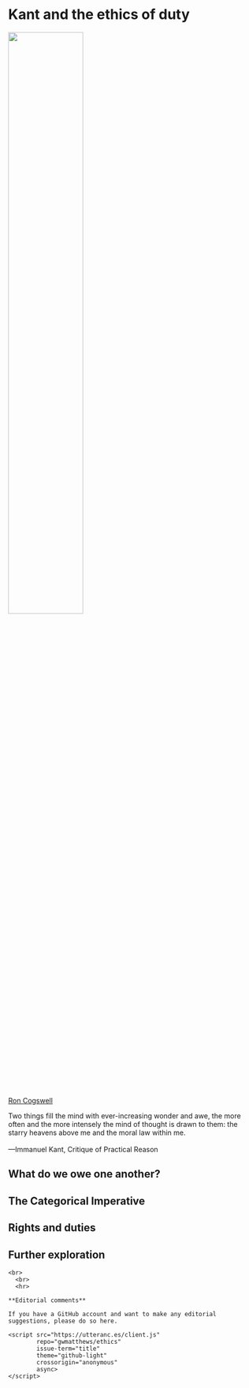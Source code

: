 # Kant and the ethics of duty

:::: {.centerpic data-latex=""}

![](img/king-audacity.jpg){width=55%}

::: {.centercap data-latex=""}

[Ron Cogswell](https://www.flickr.com/photos/22711505@N05/)

:::

::::

:::{.epigraph data-latex=""}
Two things fill the mind with ever-increasing wonder and awe, the more often and the more intensely the mind of thought is drawn to them: the starry heavens above me and the moral law within me.\
\
---Immanuel Kant, Critique of Practical Reason
:::

## What do we owe one another?

## The Categorical Imperative

## Rights and duties

## Further exploration {-}

```asis
<br>
  <br>
  <hr>

**Editorial comments**

If you have a GitHub account and want to make any editorial suggestions, please do so here.

<script src="https://utteranc.es/client.js"
        repo="gwmatthews/ethics"
        issue-term="title"
        theme="github-light"
        crossorigin="anonymous"
        async>
</script>

```

